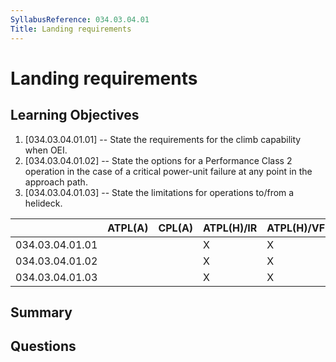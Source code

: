 ```yaml
---
SyllabusReference: 034.03.04.01
Title: Landing requirements
---
```


# Landing requirements

## Learning Objectives

1. [034.03.04.01.01] -- State the requirements for the climb capability when
   OEI.
2. [034.03.04.01.02] -- State the options for a Performance Class 2 operation in
   the case of a critical power-unit failure at any point in the approach path.
3. [034.03.04.01.03] -- State the limitations for operations to/from a helideck.

|                 | ATPL(A) | CPL(A) | ATPL(H)/IR | ATPL(H)/VFR | CPL(H) | IR  | CBIR(A) |
| --------------- | ------- | ------ | ---------- | ----------- | ------ | --- | ------- |
| 034.03.04.01.01 |         |        | X          | X           |        |     |         |
| 034.03.04.01.02 |         |        | X          | X           |        |     |         |
| 034.03.04.01.03 |         |        | X          | X           |        |     |         |

## Summary

## Questions
